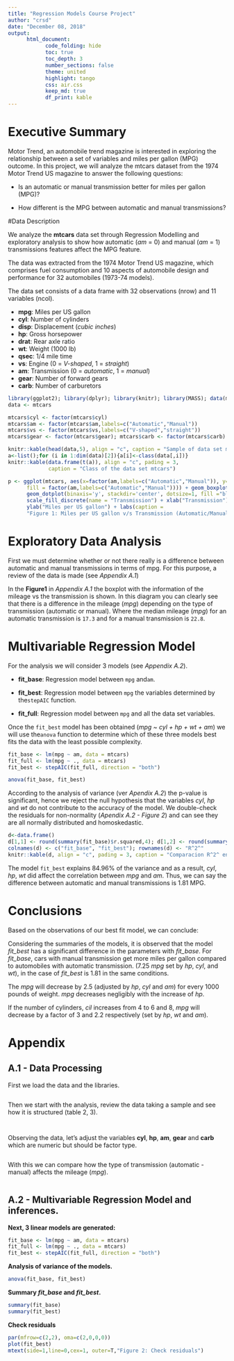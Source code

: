 ---
title: "Regression Models Course Project"
author: "crsd"
date: "December 08, 2018"
output:
      html_document:
            code_folding: hide
            toc: true
            toc_depth: 3
            number_sections: false
            theme: united
            highlight: tango
            css: air.css
            keep_md: true
            df_print: kable
---
# Executive Summary

Motor Trend, an automobile trend magazine is interested in exploring the relationship between a set of variables and miles per gallon (MPG) outcome. In this project, we will analyze the mtcars dataset from the 1974 Motor Trend US magazine to answer the following questions:

- Is an automatic or manual transmission better for miles per gallon (MPG)?

- How different is the MPG between automatic and manual transmissions?


#Data Description

We analyze the **mtcars** data set through Regression Modelling and exploratory analysis to show how automatic (*am* = 0) and manual (*am* = 1) transmissions features affect the MPG feature.

The data was extracted from the 1974 Motor Trend US magazine, which comprises fuel consumption and 10 aspects of automobile design and performance for 32 automobiles (1973-74 models).

The data set consists of a data frame with 32 observations (nrow) and 11 variables (ncol).

- **mpg**: Miles per US gallon
- **cyl**: Number of cylinders
- **disp**: Displacement (*cubic inches*)
- **hp**: Gross horsepower
- **drat**: Rear axle ratio
- **wt**: Weight (1000 lb)
- **qsec**: 1/4 mile time
- **vs**: Engine (0 = *V-shaped*, 1 = *straight*)
- **am**: Transmission (0 = *automatic*, 1 = *manual*)
- **gear**: Number of forward gears
- **carb**: Number of carburetors

```{r load, echo = FALSE, message=FALSE, comment=""}
library(ggplot2); library(dplyr); library(knitr); library(MASS); data(mtcars)
data <- mtcars
```

```{r table3, echo = FALSE, eval=FALSE, message=FALSE, comment=""}
mtcars$cyl <- factor(mtcars$cyl)
mtcars$am <- factor(mtcars$am,labels=c("Automatic","Manual"))
mtcars$vs <- factor(mtcars$vs,labels=c("V-shaped","straight"))
mtcars$gear <- factor(mtcars$gear); mtcars$carb <- factor(mtcars$carb)
```

```{r table1, echo = FALSE, eval=FALSE, message=FALSE, comment=""}
knitr::kable(head(data,5), align = "c", caption = "Sample of data set mtcars"); 
a<-list();for (i in 1:dim(data)[2]){a[i]<-class(data[,i])}
knitr::kable(data.frame(t(a)), align = "c", pading = 3, 
             caption = "Class of the data set mtcars")
```


```{r plot1, eval=FALSE, echo=FALSE, message=FALSE, fig.align='center'}
p <- ggplot(mtcars, aes(x=factor(am,labels=c("Automatic","Manual")), y=mpg, 
      fill = factor(am,labels=c("Automatic","Manual")))) + geom_boxplot() +
      geom_dotplot(binaxis='y', stackdir='center', dotsize=1, fill ="black") +
      scale_fill_discrete(name = "Transmission") + xlab("Transmission") + 
      ylab("Miles per US gallon") + labs(caption = 
      "Figure 1: Miles per US gallon v/s Transmission (Automatic/Manual)");p
```


# Exploratory Data Analysis

First we must determine whether or not there really is a difference between automatic and manual transmissions in terms of mpg. For this purpose, a review of the data is made (see *Appendix A.1*)

In the **Figure1** in *Appendix A.1* the boxplot with the information of the mileage vs the transmission is shown. In this diagram you can clearly see that there is a difference in the mileage (*mpg*) depending on the type of transmission (automatic or manual). Where the median mileage (*mpg*) for an automatic transmission is `17.3` and for a manual transmission is `22.8`.


# Multivariable Regression Model

For the analysis we will consider 3 models (see *Appendix A.2*).

- **fit_base**: Regression model between `mpg` and` am`.

- **fit_best**: Regression model between `mpg` the variables determined by the` stepAIC` function.

- **fit_full**: Regression model between `mpg` and all the data set variables.


Once the `fit_best` model has been obtained (*mpg ~ cyl + hp + wt + am*) we will use the` anova` function to determine which of these three models best fits the data with the least possible complexity.

```{r fit 0, message=FALSE, include=FALSE}
fit_base <- lm(mpg ~ am, data = mtcars)
fit_full <- lm(mpg ~ ., data = mtcars)
fit_best <- stepAIC(fit_full, direction = "both")
```

```{r anova, message=FALSE, include=FALSE}
anova(fit_base, fit_best)
```

According to the analysis of variance (ver *Apendix A.2*) the p-value is significant, hence we reject the null hypothesis that the variables *cyl*, *hp* and *wt* do not contribute to the accuracy of the model.
We double-check the residuals for non-normality (*Apendix A.2 - Figure 2*) and can see they are all normally distributed and homoskedastic.


```{r fit 0a,echo=TRUE, message=FALSE, eval=TRUE}
d<-data.frame()
d[1,1] <- round(summary(fit_base)$r.squared,4); d[1,2] <- round(summary(fit_best)$r.squared,4)
colnames(d) <- c("fit_base", "fit_best"); rownames(d) <- "R^2^"
knitr::kable(d, align = "c", pading = 3, caption = "Comparacion R^2^ entre modelos")
```

The model `fit_best` explains 84.96% of the variance and as a result, *cyl*, *hp*, *wt*  did affect the correlation between *mpg* and *am*. Thus, we can say the difference between automatic and manual transmissions is 1.81 MPG.


# Conclusions

Based on the observations of our best fit model, we can conclude:

Considering the summaries of the models, it is observed that the model *fit_best* has a significant difference in the parameters with *fit_base*. For *fit_base*, cars with manual transmission get more miles per gallon compared to automobiles with automatic transmission. (7.25 *mpg* set by *hp*, *cyl*, and *wt*), in the case of *fit_best* is 1.81 in the same conditions.

The *mpg* will decrease by 2.5 (adjusted by *hp*, *cyl* and *am*) for every 1000 pounds of weight. *mpg* decreases negligibly with the increase of *hp*.

If the number of cylinders, *cil* increases from 4 to 6 and 8, *mpg* will decrease by a factor of 3 and 2.2 respectively (set by *hp*, *wt* and *am*).


# Appendix

## A.1 - Data Processing

First we load the data and the libraries.

```{r dProc0, ref.label='load', echo = TRUE, eval=TRUE, message=FALSE, comment=""}
```


Then we start with the analysis, review the data taking a sample and see how it is structured (table 2, 3).

```{r dProc1, ref.label='table1', echo = TRUE, eval=TRUE, message=FALSE, comment=""}
```

```{r dProc2, ref.label='table2', echo = TRUE, eval=TRUE, message=FALSE, comment=""}
```


Observing the data, let's adjust the variables **cyl**, **hp**, **am**, **gear** and **carb** which are numeric but should be factor type.

```{r dProc3, ref.label='table3', echo = TRUE, eval=TRUE, message=FALSE, comment=""}
```

With this we can compare how the type of transmission (automatic - manual) affects the mileage (*mpg*).

```{r dProc4, eval=TRUE, echo=TRUE, message=FALSE, comment="", ref.label='plot1'}
```


## A.2 - Multivariable Regression Model and inferences.
**Next, 3 linear models are generated:**

```{r fit 1,echo=TRUE, message=FALSE, eval=TRUE, comment=""}
fit_base <- lm(mpg ~ am, data = mtcars)
fit_full <- lm(mpg ~ ., data = mtcars)
fit_best <- stepAIC(fit_full, direction = "both")
```


**Analysis of variance of the models.**


```{r fit 2,echo=TRUE, message=FALSE, eval=TRUE, comment=""}
anova(fit_base, fit_best)
```

**Summary *fit_base* and *fit_best*.**
```{r fit 3,echo=TRUE, message=FALSE, eval=TRUE, comment=""}
summary(fit_base)
summary(fit_best)
```

**Check residuals**

```{r plot 3,echo=TRUE, message=FALSE, eval=TRUE}
par(mfrow=c(2,2), oma=c(2,0,0,0))
plot(fit_best)
mtext(side=1,line=0,cex=1, outer=T,"Figure 2: Check residuals")
```


